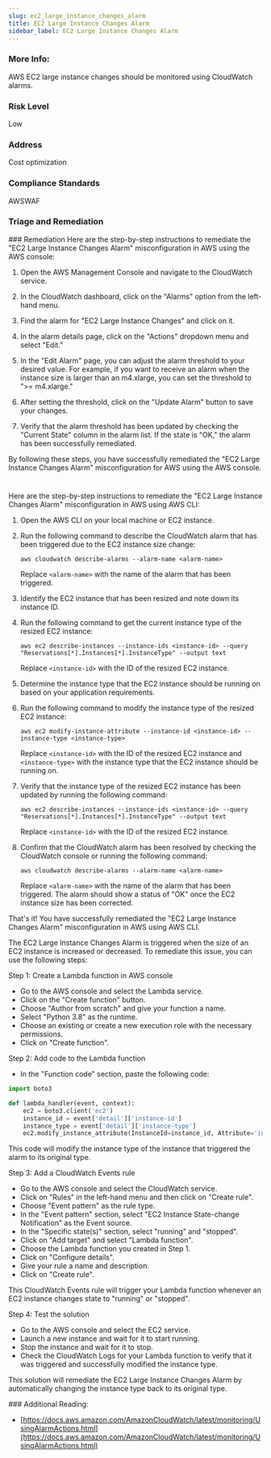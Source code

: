 ```yaml
---
slug: ec2_large_instance_changes_alarm
title: EC2 Large Instance Changes Alarm
sidebar_label: EC2 Large Instance Changes Alarm
---
```


### More Info:

AWS EC2 large instance changes should be monitored using CloudWatch alarms.

### Risk Level

Low

### Address

Cost optimization

### Compliance Standards

AWSWAF



### Triage and Remediation
<Tabs>
<Tab title='Remediation'>
### Remediation

<AccordionGroup>
<Accordion title='Using Console' defaultOpen='true'>
Here are the step-by-step instructions to remediate the "EC2 Large Instance Changes Alarm" misconfiguration in AWS using the AWS console:

1. Open the AWS Management Console and navigate to the CloudWatch service.

2. In the CloudWatch dashboard, click on the "Alarms" option from the left-hand menu.

3. Find the alarm for "EC2 Large Instance Changes" and click on it.

4. In the alarm details page, click on the "Actions" dropdown menu and select "Edit."

5. In the "Edit Alarm" page, you can adjust the alarm threshold to your desired value. For example, if you want to receive an alarm when the instance size is larger than an m4.xlarge, you can set the threshold to ">= m4.xlarge."

6. After setting the threshold, click on the "Update Alarm" button to save your changes.

7. Verify that the alarm threshold has been updated by checking the "Current State" column in the alarm list. If the state is "OK," the alarm has been successfully remediated.

By following these steps, you have successfully remediated the "EC2 Large Instance Changes Alarm" misconfiguration for AWS using the AWS console.

#
</Accordion>

<Accordion title='Using CLI'>
Here are the step-by-step instructions to remediate the "EC2 Large Instance Changes Alarm" misconfiguration in AWS using AWS CLI:

1. Open the AWS CLI on your local machine or EC2 instance.

2. Run the following command to describe the CloudWatch alarm that has been triggered due to the EC2 instance size change:

   ```
   aws cloudwatch describe-alarms --alarm-name <alarm-name>
   ```

   Replace `<alarm-name>` with the name of the alarm that has been triggered.

3. Identify the EC2 instance that has been resized and note down its instance ID.

4. Run the following command to get the current instance type of the resized EC2 instance:

   ```
   aws ec2 describe-instances --instance-ids <instance-id> --query "Reservations[*].Instances[*].InstanceType" --output text
   ```

   Replace `<instance-id>` with the ID of the resized EC2 instance.

5. Determine the instance type that the EC2 instance should be running on based on your application requirements.

6. Run the following command to modify the instance type of the resized EC2 instance:

   ```
   aws ec2 modify-instance-attribute --instance-id <instance-id> --instance-type <instance-type>
   ```

   Replace `<instance-id>` with the ID of the resized EC2 instance and `<instance-type>` with the instance type that the EC2 instance should be running on.

7. Verify that the instance type of the resized EC2 instance has been updated by running the following command:

   ```
   aws ec2 describe-instances --instance-ids <instance-id> --query "Reservations[*].Instances[*].InstanceType" --output text
   ```

   Replace `<instance-id>` with the ID of the resized EC2 instance.

8. Confirm that the CloudWatch alarm has been resolved by checking the CloudWatch console or running the following command:

   ```
   aws cloudwatch describe-alarms --alarm-name <alarm-name>
   ```

   Replace `<alarm-name>` with the name of the alarm that has been triggered. The alarm should show a status of "OK" once the EC2 instance size has been corrected.

That's it! You have successfully remediated the "EC2 Large Instance Changes Alarm" misconfiguration in AWS using AWS CLI.
</Accordion>

<Accordion title='Using Python'>
The EC2 Large Instance Changes Alarm is triggered when the size of an EC2 instance is increased or decreased. To remediate this issue, you can use the following steps:

Step 1: Create a Lambda function in AWS console

- Go to the AWS console and select the Lambda service.
- Click on the "Create function" button.
- Choose "Author from scratch" and give your function a name.
- Select "Python 3.8" as the runtime.
- Choose an existing or create a new execution role with the necessary permissions.
- Click on "Create function".

Step 2: Add code to the Lambda function

- In the "Function code" section, paste the following code:

```python
import boto3

def lambda_handler(event, context):
    ec2 = boto3.client('ec2')
    instance_id = event['detail']['instance-id']
    instance_type = event['detail']['instance-type']
    ec2.modify_instance_attribute(InstanceId=instance_id, Attribute='instanceType', Value=instance_type)
```

This code will modify the instance type of the instance that triggered the alarm to its original type.

Step 3: Add a CloudWatch Events rule

- Go to the AWS console and select the CloudWatch service.
- Click on "Rules" in the left-hand menu and then click on "Create rule".
- Choose "Event pattern" as the rule type.
- In the "Event pattern" section, select "EC2 Instance State-change Notification" as the Event source.
- In the "Specific state(s)" section, select "running" and "stopped".
- Click on "Add target" and select "Lambda function".
- Choose the Lambda function you created in Step 1.
- Click on "Configure details".
- Give your rule a name and description.
- Click on "Create rule".

This CloudWatch Events rule will trigger your Lambda function whenever an EC2 instance changes state to "running" or "stopped".

Step 4: Test the solution

- Go to the AWS console and select the EC2 service.
- Launch a new instance and wait for it to start running.
- Stop the instance and wait for it to stop.
- Check the CloudWatch Logs for your Lambda function to verify that it was triggered and successfully modified the instance type.

This solution will remediate the EC2 Large Instance Changes Alarm by automatically changing the instance type back to its original type.
</Accordion>

</AccordionGroup>
</Tab>
</Tabs>
### Additional Reading:

- [https://docs.aws.amazon.com/AmazonCloudWatch/latest/monitoring/UsingAlarmActions.html](https://docs.aws.amazon.com/AmazonCloudWatch/latest/monitoring/UsingAlarmActions.html) 

